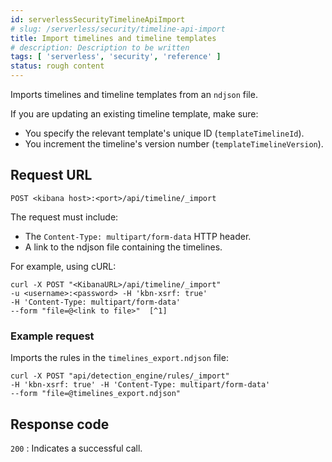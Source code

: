 ```yaml
---
id: serverlessSecurityTimelineApiImport
# slug: /serverless/security/timeline-api-import
title: Import timelines and timeline templates
# description: Description to be written
tags: [ 'serverless', 'security', 'reference' ]
status: rough content
---
```


<div id="timeline-api-import"></div>

Imports timelines and timeline templates from an `ndjson` file.

If you are updating an existing timeline template, make sure:

* You specify the relevant template's unique ID (`templateTimelineId`).
* You increment the timeline's version number (`templateTimelineVersion`).

## Request URL

`POST <kibana host>:<port>/api/timeline/_import`

The request must include:

* The `Content-Type: multipart/form-data` HTTP header.
* A link to the ndjson file containing the timelines.

For example, using cURL:

```console
curl -X POST "<KibanaURL>/api/timeline/_import"
-u <username>:<password> -H 'kbn-xsrf: true'
-H 'Content-Type: multipart/form-data'
--form "file=@<link to file>"  [^1]
```
[^1]: The relative link to the ndjson file containing the timelines.

### Example request

Imports the rules in the `timelines_export.ndjson` file:

```console
curl -X POST "api/detection_engine/rules/_import"
-H 'kbn-xsrf: true' -H 'Content-Type: multipart/form-data'
--form "file=@timelines_export.ndjson"
```

## Response code

`200` 
    : Indicates a successful call.

